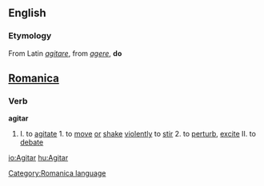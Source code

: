 ==English==
===Etymology===
From Latin ''[[agitare]]'', from ''[[agere]]'', '''do'''

==[[Romanica]]==
[[Category:Romanica language]]
===Verb===
<b>agitar</b>
#I. to [[agitate]] 1. to [[move]] [[or]] [[shake]] [[violently]] to [[stir]] 2. to [[perturb]], [[excite]] II. to [[debate]]

[[io:Agitar]]
[[hu:Agitar]]